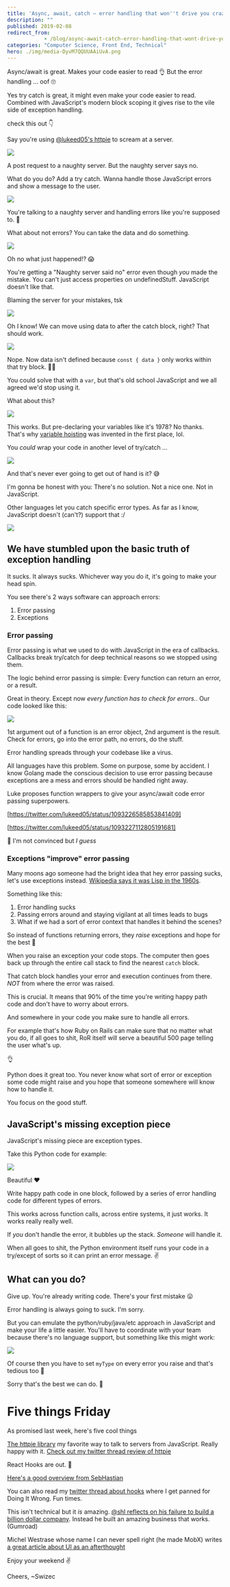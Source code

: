 ```yaml
---
title: 'Async, await, catch – error handling that won''t drive you crazy'
description: ""
published: 2019-02-08
redirect_from: 
            - /blog/async-await-catch-error-handling-that-wont-drive-you-crazy/swizec/8931
categories: "Computer Science, Front End, Technical"
hero: ./img/media-DyvM7QQUUAAiUvA.png
---
```

Async/await is great. Makes your code easier to read 👌 But the error handling ... oof 🙄





Yes try catch is great, it might even make your code easier to read. Combined with JavaScript's modern block scoping it gives rise to the vile side of exception handling.



check this out 👇



Say you're using [@lukeed05's httpie](https://github.com/lukeed/httpie) to scream at a server.



![](./img/media-DyvM7QQUUAAiUvA.png)



A post request to a naughty server. But the naughty server says no.



What do you do? Add a try catch. Wanna handle those JavaScript errors and show a message to the user.



![](./img/media-DyvNQaxUwAILdut.png)



You're talking to a naughty server and handling errors like you're supposed to. 👏



What about not errors? You can take the data and do something.



![](./img/media-DyvNXUrUUAELUz2.png)



Oh no what just happened!? 😱



You're getting a "Naughty server said no" error even though _you_ made the mistake. You can't just access properties on undefinedStuff. JavaScript doesn't like that.



Blaming the server for your mistakes, tsk



![](./img/c552b61f64ea71b300d847d9d5e8fb19-tumblr_inline_orekae8QzG1sz9gyq_540.gif)



Oh I know! We can move using data to after the catch block, right? That should work.



![](./img/media-DyvN3fQU0AAfjCq.png)



Nope. Now data isn't defined because `const { data }` only works within that try block. 🤦‍♂️



You could solve that with a `var`, but that's old school JavaScript and we all agreed we'd stop using it.



What about this?



![](./img/media-DyvOHz8VYAEpl6r.png)



This works. But pre-declaring your variables like it's 1978? No thanks. That's why [variable hoisting](https://en.wikipedia.org/wiki/JavaScript_syntax#hoisting) was invented in the first place, lol.



You _could_ wrap your code in another level of try/catch ...



![](./img/vlYmz7Q.png)



And that's never ever going to get out of hand is it? 😅



I'm gonna be honest with you: There's no solution. Not a nice one. Not in JavaScript.



Other languages let you catch specific error types. As far as I know, JavaScript doesn't (can't?) support that :/



![](./img/media-9Y5BbDSkSTiY8-giphy.gif)



## We have stumbled upon the basic truth of exception handling



It sucks. It always sucks. Whichever way you do it, it's going to make your head spin.



You see there's 2 ways software can approach errors:



1. Error passing
2. Exceptions



### Error passing



Error passing is what we used to do with JavaScript in the era of callbacks. Callbacks break try/catch for deep technical reasons so we stopped using them.



The logic behind error passing is simple: Every function can return an error, or a result.



Great in theory. Except now _every function has to check for errors._. Our code looked like this:



![](./img/SO4GEYh.png)



1st argument out of a function is an error object, 2nd argument is the result. Check for errors, go into the error path, no errors, do the stuff.



Error handling spreads through your codebase like a virus.



All languages have this problem. Some on purpose, some by accident. I know Golang made the conscious decision to use error passing because exceptions are a mess and errors should be handled right away.



Luke proposes function wrappers to give your async/await code error passing superpowers.



\[https://twitter.com/lukeed05/status/1093226585853841409]



\[https://twitter.com/lukeed05/status/1093227112805191681]



🤨 I'm not convinced but _I guess_



### Exceptions "improve" error passing



Many moons ago someone had the bright idea that hey error passing sucks, let's use exceptions instead. [Wikipedia says it was Lisp in the 1960s](https://en.wikipedia.org/wiki/Exception_handling#History).



Something like this:



1. Error handling sucks
2. Passing errors around and staying vigilant at all times leads to bugs
3. What if we had a sort of error context that handles it behind the scenes?



So instead of functions returning errors, they _raise_ exceptions and hope for the best 🤞



When you raise an exception your code stops. The computer then goes back up through the entire call stack to find the nearest `catch` block.



That catch block handles your error and execution continues from there. _NOT_ from where the error was raised.



This is crucial. It means that 90% of the time you're writing happy path code and don't have to worry about errors.



And somewhere in your code you make sure to handle all errors.



For example that's how Ruby on Rails can make sure that no matter what you do, if all goes to shit, RoR itself will serve a beautiful 500 page telling the user what's up.



👌



Python does it great too. You never know what sort of error or exception some code might raise and you hope that someone somewhere will know how to handle it.



You focus on the good stuff.



## JavaScript's missing exception piece



JavaScript's missing piece are exception types.



Take this Python code for example:



![](./img/gcHfor6.png)



Beautiful ❤️



Write happy path code in one block, followed by a series of error handling code for different types of errors.



This works across function calls, across entire systems, it just works. It works really really well.



If _you_ don't handle the error, it bubbles up the stack. _Someone_ will handle it.



When all goes to shit, the Python environment itself runs your code in a try/except of sorts so it can print an error message. ✌️



## What can you do?



Give up. You're already writing code. There's your first mistake 😛



Error handling is always going to suck. I'm sorry.



But you can emulate the python/ruby/java/etc approach in JavaScript and make your life a little easier. You'll have to coordinate with your team because there's no language support, but something like this might work:



![](./img/2zhKRu7.png)



Of course then you have to set `myType` on every error you raise and that's tedious too 🤔



Sorry that's the best we can do. 🙈



# Five things Friday



As promised last week, here's five cool things



[The httpie library](https://github.com/lukeed/httpie) my favorite way to talk to servers from JavaScript. Really happy with it. [Check out my twitter thread review of httpie](https://twitter.com/Swizec/status/1092820724836757504)



React Hooks are out. 🎣



[Here's a good overview from SebHastian](https://sebhastian.com/react-hooks-introduction)



You can also read my [twitter thread about hooks](https://twitter.com/Swizec/status/1093562515122864129) where I get panned for Doing It Wrong. Fun times.



This isn't technical but it _is_ amazing. [@shl reflects on his failure to build a billion dollar company](https://medium.com/@shl/reflecting-on-my-failure-to-build-a-billion-dollar-company-b0c31d7db0e7). Instead he built an amazing business that works. (Gumroad)



Michel Westrase whose name I can never spell right (he made MobX) writes [a great article about UI as an afterthought](https://michel.codes/blogs/ui-as-an-afterthought)



Enjoy your weekend ✌️



Cheers, ~Swizec
